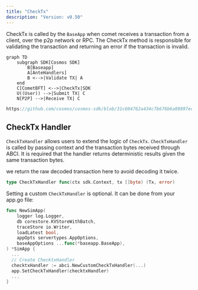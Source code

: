 ```yaml
---
title: "CheckTx"
description: "Version: v0.50"
---
```


CheckTx is called by the `BaseApp` when comet receives a transaction from a client, over the p2p network or RPC. The CheckTx method is responsible for validating the transaction and returning an error if the transaction is invalid. 

```mermaid
graph TD
    subgraph SDK[Cosmos SDK]
        B[Baseapp]
        A[AnteHandlers]
        B <-->|Validate TX| A
    end
    C[CometBFT] <-->|CheckTx|SDK
    U((User)) -->|Submit TX| C
    N[P2P] -->|Receive TX| C
```

```go reference
https://github.com/cosmos/cosmos-sdk/blob/31c604762a434c7b676b6a89897ecbd7c4653a23/baseapp/abci.go#L350-L390
```

## CheckTx Handler

`CheckTxHandler` allows users to extend the logic of `CheckTx`. `CheckTxHandler` is called by passing context and the transaction bytes received through ABCI. It is required that the handler returns deterministic results given the same transaction bytes. 

<Note>
we return the raw decoded transaction here to avoid decoding it twice.
</Note>

```go
type CheckTxHandler func(ctx sdk.Context, tx []byte) (Tx, error)
```

Setting a custom `CheckTxHandler` is optional. It can be done from your app.go file:

```go
func NewSimApp(
	logger log.Logger,
	db corestore.KVStoreWithBatch,
	traceStore io.Writer,
	loadLatest bool,
	appOpts servertypes.AppOptions,
	baseAppOptions ...func(*baseapp.BaseApp),
) *SimApp {
  ...
  // Create ChecktxHandler
  checktxHandler := abci.NewCustomCheckTxHandler(...)
  app.SetCheckTxHandler(checktxHandler)
  ...
}
```